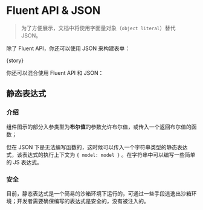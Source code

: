 
<Meta
  title="FluentForm/Advanced"
  component={meta.component}
  decorators={meta.decorators}
  argTypes={meta.argTypes}
  parameters={meta.parameters} />

# Fluent API & JSON

> 为了方便展示，文档中将使用字面量对象（`object literal`）替代 JSON。

除了 Fluent API，你还可以使用 JSON 来构建表单：

<Canvas withToolbar isExpanded mdxSource={jsonSource}>
  <Story name="Fluent API & JSON">{story}</Story>
</Canvas>

你还可以混合使用 Fluent API 和 JSON：

<Source
  language="typescript"
  dark={true}
  code={jsonAndFluentSource} />

<Source
  language="typescript"
  dark={true}
  code={fluentAndJsonSource} />

## 静态表达式

### 介绍

组件图示的部分入参类型为**布尔值**的参数允许布尔值，或传入一个返回布尔值的函数；

但在 JSON 下是无法编写函数的，这时候可以传入一个字符串类型的静态表达式，该表达式的执行上下文为 `{ model: model }` 。在字符串中可以编写一些简单的 JS 表达式。

<Source
  language="typescript"
  dark={true}
  code={expressionSource} />

### 安全

目前，静态表达式是一个简易的沙箱环境下运行的，可通过一些手段逃逸出沙箱环境；开发者需要确保编写的表达式是安全的，没有被注入的。
